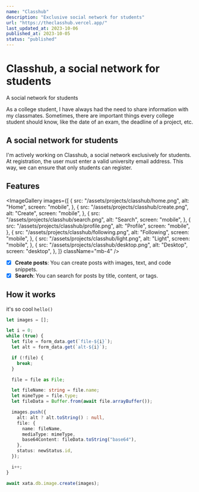 ```yaml
---
name: "Classhub"
description: "Exclusive social network for students"
url: "https://theclasshub.vercel.app/"
last_updated_at: 2023-10-06
published_at: 2023-10-05
status: "published"
---
```



# Classhub, a social network for students

<ViewAppButton href="https://theclasshub.vercel.app/" />

A social network for students

As a college student, I have always had the need to share information with my classmates. Sometimes, there are important things every college student should know, like the date of an exam, the deadline of a project, etc.

## A social network for students

I'm actively working on Classhub, a social network exclusively for students. At registration, the user must enter a valid university email address. This way, we can ensure that only students can register.

## Features

<ImageGallery
  images={[
    {
      src: "/assets/projects/classhub/home.png",
      alt: "Home",
      screen: "mobile",
    },
    {
      src: "/assets/projects/classhub/create.png",
      alt: "Create",
      screen: "mobile",
    },
    {
      src: "/assets/projects/classhub/search.png",
      alt: "Search",
      screen: "mobile",
    },
    {
      src: "/assets/projects/classhub/profile.png",
      alt: "Profile",
      screen: "mobile",
    },
    {
      src: "/assets/projects/classhub/following.png",
      alt: "Following",
      screen: "mobile",
    },
    {
      src: "/assets/projects/classhub/light.png",
      alt: "Light",
      screen: "mobile",
    },
    {
      src: "/assets/projects/classhub/desktop.png",
      alt: "Desktop",
      screen: "desktop",
    },
  ]}
  className="mb-4"
/>

- [x] **Create posts**: You can create posts with images, text, and code snippets.
- [x] **Search**: You can search for posts by title, content, or tags.

## How it works

it's so cool `hello()`

```ts showLineNumbers title="src/pages/api/posts/[id]/images.ts"  {6-10, 13}
let images = [];

let i = 0;
while (true) {
  let file = form_data.get(`file-${i}`);
  let alt = form_data.get(`alt-${i}`);

  if (!file) {
    break;
  }

  file = file as File;

  let fileName: string = file.name;
  let mimeType = file.type;
  let fileData = Buffer.from(await file.arrayBuffer());

  images.push({
    alt: alt ? alt.toString() : null,
    file: {
      name: fileName,
      mediaType: mimeType,
      base64Content: fileData.toString("base64"),
    },
    status: newStatus.id,
  });

  i++;
}

await xata.db.image.create(images);
```
